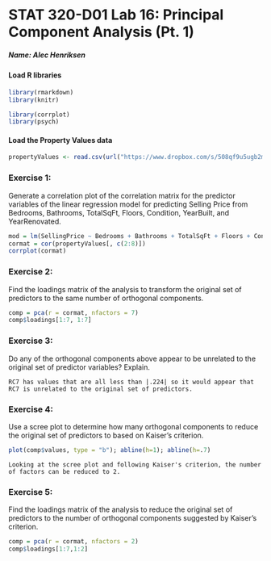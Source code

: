 <!-- INSTRUCTION: This is the template you will use to type up your responses to the exercises. To produce a document that you can print out and turn in just click on Knit HTML above. All you need to do to complete the lab is to type up your BRIEF answers and the R code (when necessary) in the spaces provided below. -->

STAT 320-D01 Lab 16: Principal Component Analysis (Pt. 1)
========================================================

##### Name: Alec Henriksen


#### Load R libraries
```{r warning=FALSE, message=FALSE}
library(rmarkdown)
library(knitr)

library(corrplot)
library(psych)
```


#### Load the Property Values data
```{r}
propertyValues <- read.csv(url("https://www.dropbox.com/s/508qf9u5ugb2maq/propertyValues.csv?dl=1"))
```


### Exercise 1:
Generate a correlation plot of the correlation matrix for the predictor variables of the linear regression model for predicting Selling Price from Bedrooms, Bathrooms, TotalSqFt, Floors, Condition, YearBuilt, and YearRenovated.
```{r}
mod = lm(SellingPrice ~ Bedrooms + Bathrooms + TotalSqFt + Floors + Condition + YearBuilt + YearRenovated, data = propertyValues)
cormat = cor(propertyValues[, c(2:8)])
corrplot(cormat)
```


### Exercise 2:
Find the loadings matrix of the analysis to transform the original set of predictors to the same number of orthogonal components.
```{r}
comp = pca(r = cormat, nfactors = 7)
comp$loadings[1:7, 1:7]
```


### Exercise 3:
Do any of the orthogonal components above appear to be unrelated to the original set of predictor variables? Explain.
```
RC7 has values that are all less than |.224| so it would appear that RC7 is unrelated to the original set of predictors. 
```


### Exercise 4:
Use a scree plot to determine how many orthogonal components to reduce the original set of predictors to based on Kaiser's criterion.
```{r}
plot(comp$values, type = "b"); abline(h=1); abline(h=.7)
```
```
Looking at the scree plot and following Kaiser's criterion, the number of factors can be reduced to 2.
```


### Exercise 5:
Find the loadings matrix of the analysis to reduce the original set of predictors to the number of orthogonal components suggested by Kaiser's criterion.
```{r}
comp = pca(r = cormat, nfactors = 2)
comp$loadings[1:7,1:2]
```